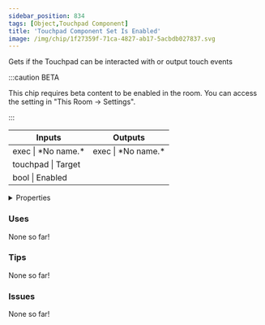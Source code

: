 ```yaml
---
sidebar_position: 834
tags: [Object,Touchpad Component]
title: 'Touchpad Component Set Is Enabled'
image: /img/chip/1f27359f-71ca-4827-ab17-5acbdb027837.svg
---
```


Gets if the Touchpad can be interacted with or output touch events

:::caution BETA

This chip requires beta content to be enabled in the room. You can access the setting in "This Room -> Settings".

:::

<IChip uuid="1f27359f-71ca-4827-ab17-5acbdb027837"/>

<table><thead><tr><th>Inputs</th><th>Outputs</th></tr></thead><tbody><tr><td>exec | *No name.*</td><td>exec | *No name.*</td></tr><tr><td>touchpad | Target</td><td /></tr><tr><td>bool | Enabled</td><td /></tr></tbody></table>

<details>
  <summary>Properties</summary>
  <div>
    <div>
    <table>
      <tbody>
        <tr>
          <td>Is beta required?</td>
          <td>Yes</td>
        </tr>
        <tr>
          <td>Is chip a trolling risk?</td>
          <td>No</td>
        </tr>
        <tr>
          <td>Is chip a role assignment risk?</td>
          <td>No</td>
        </tr>
        <tr>
          <td>Chip UUID</td>
          <td>1f27359f-71ca-4827-ab17-5acbdb027837</td>
        </tr>
        <tr>
          <td>Room availability</td>
          <td>Available everywhere</td>
        </tr>
      </tbody>
    </table>
    </div>
  </div>
</details>

### Uses

None so far!

### Tips

None so far!

### Issues

None so far!